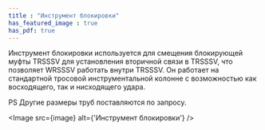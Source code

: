 ```yaml
---
title : "Инструмент блокировки"
has_featured_image : true
has_pdf: true
---
```


Инструмент блокировки используется для смещения блокирующей муфты TRSSSV для установления вторичной связи в TRSSSV, что позволяет WRSSSV работать внутри TRSSSV. Он работает на стандартной тросовой инструментальной колонне с возможностью как восходящего, так и нисходящего удара.

PS Другие размеры труб поставляются по запросу.


<Image src={image} alt={'Инструмент блокировки'} />